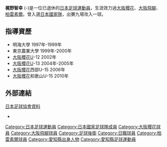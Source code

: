 {{Football player infobox
|playername=梶野智幸
|image=
|fullname=梶野智幸
|nickname=
|dateofbirth={{Birth date and age|1960|7|11|mf=yes}}
|cityofbirth=[[愛知縣|愛知縣]]
|countryofbirth=[[日本|日本]]
|dateofdeath=
|height={{height|m=1.82}}
|position=[[後衛_(足球)|後衛]] (退休)
|currentclub=
|clubnumber=
|youthyears=
|youthclubs=岡崎城西高校<br/>東京農業大學
|years=1983-1992<br/>1992-1993<br/>1994-1995
|clubs=[[大阪櫻花|大阪櫻花]]<br/>[[大阪飛腳|大阪飛腳]]<br/>[[柏雷素爾|柏雷素爾]]
|caps(goals)=
|nationalyears=1988-1989
|nationalteam=[[日本國家足球隊|日本]]
|nationalcaps(goals)=9(1)
|manageryears=
|managerclubs=
}}
{{japanese|japanese=梶野 智幸|kana=かじの ともゆき|romaji=Kajino Tomoyuki}}

'''梶野智幸''' ({{bd|1960年|7月11日|catIdx=Kajino Tomoyuki}}-)是一位已退休的[[日本|日本]][[足球|足球]][[運動員|運動員]]，生涯效力過[[大阪櫻花|大阪櫻花]]、[[大阪飛腳|大阪飛腳]]、[[柏雷素爾|柏雷素爾]]。曾入選[[日本國家足球隊|日本國家隊]]，出賽九場攻入一球。

==指導資歷==
*明海大學 1997年-1999年
*東京農業大學 1999年-2000年
*[[大阪櫻花|大阪櫻花]]U-12 2002年
*[[大阪櫻花|大阪櫻花]]U-13 2004年-2005年
*[[大阪櫻花|大阪櫻花]]西部U-15 2006年
*[[大阪櫻花|大阪櫻花]]和歌山U-15 2010年

==外部連結==
{{Reflist}}
{{ja icon}} [http://www.jfa.or.jp/archive/daihyo/daihyo/data/index.html 日本足球協會資料] {{Wayback|url=http://www.jfa.or.jp/archive/daihyo/daihyo/data/index.html |date=20170831175658 }}
*{{nfteams|35822}}

{{足球运动员小作品}}

[[Category:日本足球運動員|Category:日本足球運動員]]
[[Category:日本國家足球隊成員|Category:日本國家足球隊成員]]
[[Category:大阪櫻花球員|Category:大阪櫻花球員]]
[[Category:大阪飛腳球員|Category:大阪飛腳球員]]
[[Category:足球後衛|Category:足球後衛]]
[[Category:日職球員|Category:日職球員]]
[[Category:柏雷素爾球員|Category:柏雷素爾球員]]
[[Category:愛知縣出身人物|Category:愛知縣出身人物]]
[[Category:愛知縣足球運動員|Category:愛知縣足球運動員]]